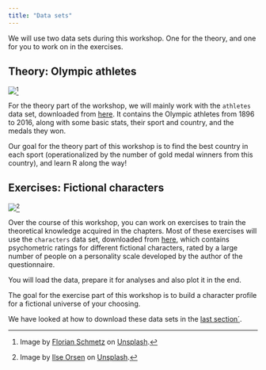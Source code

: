 ```yaml
---
title: "Data sets"
---
```


We will use two data sets during this workshop. One for the theory, and one for you to work on in the exercises.

## Theory: Olympic athletes

![](../pictures/olympics.jpg)[^1]

[^1]: Image by [Florian Schmetz](https://unsplash.com/de/@floschmaezz?utm_source=unsplash&utm_medium=referral&utm_content=creditCopyText) on [Unsplash](https://unsplash.com/de/fotos/fbCtFV3FkfE?utm_source=unsplash&utm_medium=referral&utm_content=creditCopyText).

For the theory part of the workshop, we will mainly work with the `athletes` data set, downloaded from [here](https://www.kaggle.com/datasets/heesoo37/120-years-of-olympic-history-athletes-and-results). It contains the Olympic athletes from 1896 to 2016, along with some basic stats, their sport and country, and the medals they won. 


::: {.callout-caution icon="false"}
Our goal for the theory part of this workshop is to find the best country in each sport (operationalized by the number of gold medal winners from this country), and learn R along the way!
:::

## Exercises: Fictional characters

![](../pictures/friends.jpg)[^2]

[^2]: Image by [Ilse Orsen](https://unsplash.com/de/@lgtts?utm_source=unsplash&utm_medium=referral&utm_content=creditCopyText) on [Unsplash](https://unsplash.com/de/fotos/fwPHQB4kGzA?utm_source=unsplash&utm_medium=referral&utm_content=creditCopyText).

Over the course of this workshop, you can work on exercises to train the theoretical knowledge acquired in the chapters. Most of these exercises will use the `characters` data set, downloaded from [here](https://openpsychometrics.org/tests/characters/documentation/), which contains psychometric ratings for different fictional characters, rated by a large number of people on a personality scale developed by the author of the questionnaire.

You will load the data, prepare it for analyses and also plot it in the end.

::: {.callout-caution icon="false"}
The goal for the exercise part of this workshop is to build a character profile for a fictional universe of your choosing.
:::


::: {.callout-tip}
We have looked at how to download these data sets in the [last section´]().

:::

